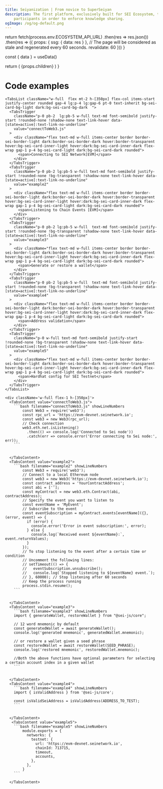 ```yaml
---
title: Seiyanization | From novice to SuperSeiyan
description: The first platform, exclusively built for SEI Ecosystem, to present collaborative effort of all ecosystem
    participants in order to enforce knowledge sharing.
ogImage: /og/og-default.png
---
```



  return fetch(process.env.ECOSYSTEM_API_URL)
    .then(res => res.json())
    .then(res => ({
      props: {
        ssg: {
          data: res
        }
      },
      // The page will be considered as stale and regenerated every 60 seconds.
      revalidate: 60
    }))
}


  const { data } = useData()

  return (
  <HomePage data={data}>
  {props.children}
  </HomePage>
  )
}

<Page>
 <div className="max-w-screen flex flex-col justify-center gap-4 mt-6 w-full h-full">
    <h1 className="text-2xl font-semibold">Code examples</h1>
    <Tabs className="flex flex-col md:flex-row gap-4 items-start h-[300px]" defaultValue="connectToWeb3.js">


    <TabsList className="w-full  flex mt-2 h-[350px] flex-col items-start justify-center rounded gap-4 lg:p-4 lg:gap-6 pt-0 text-inherit bg-sei-card-bg-light dark:bg-sei-card-bg-dark  ">
      <TabsTrigger
        className="p-0 pb-2  lg:pb-5 w-full text-md font-semibold justify-start !rounded-none !shadow-none text-link-hover data-[state=active]:text-link-no-underline"
        value="connectToWeb3.js"
      >
        <div className="flex text-md w-full items-center border border-sei-border-light dark:border-sei-border-dark hover:border-transparent hover:bg-sei-card-inner-light hover:dark:bg-sei-card-inner-dark flex-wrap gap-1 p-4 bg-sei-card-light dark:bg-sei-card-dark rounded">
          <span>Connecting to SEI Network[EVM]</span>
        </div>
      </TabsTrigger>
      <TabsTrigger
        className="p-0 pb-2 lg:pb-5 w-full text-md font-semibold justify-start !rounded-none !bg-transparent !shadow-none text-link-hover data-[state=active]:text-link-no-underline"
        value="example2"
      >
        <div className="flex text-md w-full items-center border border-sei-border-light dark:border-sei-border-dark hover:border-transparent hover:bg-sei-card-inner-light hover:dark:bg-sei-card-inner-dark flex-wrap gap-1 p-4 bg-sei-card-light dark:bg-sei-card-dark rounded">
          <span>Listening to Chain Events [EVM]</span>
        </div>
      </TabsTrigger>
      <TabsTrigger
        className="p-0 pb-2 lg:pb-5 w-full  text-md font-semibold justify-start !rounded-none !bg-transparent !shadow-none text-link-hover data-[state=active]:text-link-no-underline"
        value="example3"
      >
        <div className="flex text-md w-full items-center border border-sei-border-light dark:border-sei-border-dark hover:border-transparent hover:bg-sei-card-inner-light hover:dark:bg-sei-card-inner-dark flex-wrap gap-1 p-4 bg-sei-card-light dark:bg-sei-card-dark rounded">
          <span>Generate or restore a wallet</span>
        </div>
      </TabsTrigger>
      <TabsTrigger
        className="p-0 pb-2 lg:pb-5 w-full  text-md font-semibold justify-start !rounded-none !bg-transparent !shadow-none text-link-hover data-[state=active]:text-link-no-underline"
        value="example4"
      >
        <div className="flex text-md w-full items-center border border-sei-border-light dark:border-sei-border-dark hover:border-transparent hover:bg-sei-card-inner-light hover:dark:bg-sei-card-inner-dark flex-wrap gap-1 p-4 bg-sei-card-light dark:bg-sei-card-dark rounded">
          <span>Address validation</span>
        </div>
      </TabsTrigger>
      <TabsTrigger
        className="p-0 w-full text-md font-semibold justify-start !rounded-none !bg-transparent !shadow-none text-link-hover data-[state=active]:text-link-no-underline"
        value="example5"
      >
        <div className="flex text-md w-full items-center border border-sei-border-light dark:border-sei-border-dark hover:border-transparent hover:bg-sei-card-inner-light hover:dark:bg-sei-card-inner-dark flex-wrap gap-1 p-4 bg-sei-card-light dark:bg-sei-card-dark rounded">
          <span>Hardhat config for SEI Testnet</span>
        </div>
      </TabsTrigger>
    </TabsList>

    <div className='w-full flex-1 h-[350px]'>
      <TabsContent value="connectToWeb3.js">
        ```bash filename="connectToWeb3.js" showLineNumbers
            const Web3 = require('web3');
            const rpc_url = 'https://evm-devnet.seinetwork.io';
            const web3 = new Web3(rpc_url);
            // Check connection
            web3.eth.net.isListening()
              .then(() => console.log('Connected to Sei node'))
              .catch(err => console.error('Error connecting to Sei node:', err));
        ```

       
      </TabsContent>
      <TabsContent value="example2">
        ```bash filename="example2" showLineNumbers
            const Web3 = require('web3');
            // Connect to a local Ethereum node
            const web3 = new Web3('https://evm-devnet.seinetwork.io');
            const contract_address = 'YourContractAddress';
            const abi = [''];
            const myContract = new web3.eth.Contract(abi, contractAddress);
            // Specify the event you want to listen to
            const eventName = 'MyEvent';
            // Subscribe to the event
            const eventSubscription = myContract.events[eventName]({}, (error, event) => {
              if (error) {
                console.error('Error in event subscription:', error);
              } else {
                console.log(`Received event ${eventName}:`, event.returnValues);
              }
            });
            // To stop listening to the event after a certain time or condition
            // Uncomment the following lines:
            // setTimeout(() => {
            //   eventSubscription.unsubscribe();
            //   console.log(`Stopped listening to ${eventName} event.`);
            // }, 60000); // Stop listening after 60 seconds
            // Keep the process running
            process.stdin.resume();
        ```

        
      </TabsContent>
      <TabsContent value="example3">
        ```bash filename="example3" showLineNumbers
        import { generateWallet, restoreWallet } from "@sei-js/core";

        // 12 word mnemonic by default
        const generatedWallet = await generateWallet();
        console.log('generated mnemonic', generatedWallet.mnemonic);

        // or restore a wallet given a seed phrase
        const restoredWallet = await restoreWallet(SEED_PHRASE);
        console.log('restored mnemonic', restoredWallet.mnemonic);

        //Both the above functions have optional parameters for selecting a certain account index in a given wallet
        ```

        
      </TabsContent>
      <TabsContent value="example4">
        ```bash filename="example4" showLineNumbers
        import { isValidAddress } from '@sei-js/core';

        const isValidSeiAddress = isValidAddress(ADDRESS_TO_TEST);
        ```

        
      </TabsContent>
       <TabsContent value="example5">
        ```bash filename="example5" showLineNumbers
            module.exports = {
              networks: {
                testnet: {
                  url: 'https://evm-devnet.seinetwork.io',
                  chainId: 713715,
                  timeout,
                  accounts,
                },
              },
            }
        ```
       
      </TabsContent>
  </div>
  </Tabs>
</div>
</Page>
